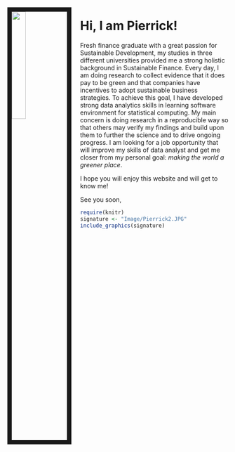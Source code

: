 &emsp;

\vspace{2cm}
<img src="Image/MySelf.JPEG" style="width:25%; border:10px solid; margin-right: 20px" align="left">

# **Hi, I am Pierrick!**

<meta name="google-site-verification" content="Kda2N1snqVkAjdZ_mQD-lE9RjAJbU8eJVnekRIg4oSI" />

Fresh finance graduate with a great passion for Sustainable Development, my studies in three different universities provided me a strong holistic background in Sustainable Finance. Every day, I am doing research to collect evidence that it does pay to be green and that companies have incentives to adopt sustainable business strategies. To achieve this goal, I have developed strong data analytics skills in learning software environment for statistical computing. My main concern is doing research in a reproducible way so that others may verify my findings and build upon them to further the science and to drive ongoing progress. I am looking for a job opportunity that will improve my skills of data analyst and get me closer from my personal goal: *making the world a greener place*. 

I hope you will enjoy this website and will get to know me!

See you soon,


```r
require(knitr)
signature <- "Image/Pierrick2.JPG"
include_graphics(signature) 
```


